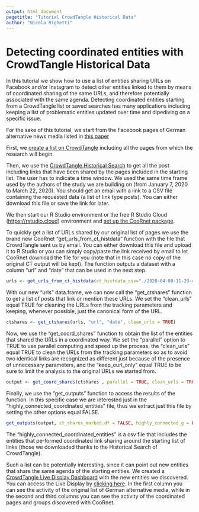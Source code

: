 ```yaml
---
output: html_document
pagetitle: "Tutorial CrowdTangle Historical Data"
author: "Nicola Righetti"
---
```


<div style="margin-top:15px;">
# Detecting coordinated entities with CrowdTangle Historical Data

In this tutorial we show how to use a list of entities sharing URLs on Facebook and/or Instagram to detect other entities linked to them by means of coordinated sharing of the same URLs, and therefore potentially associated with the same agenda. Detecting coordinated entities starting from a CrowdTangle list or saved searches has many applications including keeping a list of problematic entities updated over time and dipediving on a specific issue. 

For the sake of this tutorial, we start from the Facebook pages of German alternative news media listed in [this paper](https://arxiv.org/abs/2004.02566?fbclid=IwAR1oxVcJnngUsMnhihK7nlanh1MAcnxlDTc1pp32mVe5ZgBkPBsf_9aVNfg)

First, we [create a list on CrowdTangle](https://help.crowdtangle.com/en/articles/1140912-what-is-a-list) including all the pages from which the research will begin.

Then, we use the [CrowdTangle Historical Search](https://help.crowdtangle.com/en/articles/1194215-using-crowdtangle-s-historical-data) to get all the post including links that have been shared by the pages included in the starting list. The user has to indicate a time window. We used the same time frame used by the authors of the study we are building on (from January 7, 2020 to March 22, 2020). You should get an email with a link to a CSV file containing the requested data (a list of link type posts). You can either download this file or save the link for later.

We then start our R Studio environment or the free R Studio Cloud ([https://rstudio.cloud](https://rstudio.cloud)) environment and [set up the CooRnet package](http://coornet.org/).

To quickly get a list of URLs shared by our original list of pages we use the brand new CooRnet “get_urls_from_ct_histdata” function with the file that CrowdTangle sent us by email. You can either download this file and upload it to R Studio or you can simply copy/paste the link received by email to let CooRnet download the file for you (note that in this case no copy of the original CT output will be kept). The function outputs a dataset with a column “url” and “date” that can be used in the next step.

```r
urls <- get_urls_from_ct_histdata(ct_histdata_csv="./2020-04-09-11-29-46-CEST-Historical-Report-German-Alternative-Media-2020-01-07--2020-03-02.csv")
```

With our new “urls” data.frame, we can now call the “get_ctshares” function to get a list of posts that link or mention these URLs. We set the “clean_urls” equal TRUE for cleaning the URLs from the tracking parameters and keeping, whenever possible, just the canonical form of the URL.

```r
ctshares <- get_ctshares(urls, "url", "date", clean_urls = TRUE)
```

Now, we use the “get_coord_shares” function to obtain the list of the entities that shared the URLs in a coordinated way. We set the “parallel” option to TRUE to use parallel computing and speed up the process, the “clean_urls” equal TRUE to clean the URLs from the tracking parameters so as to avoid two identical links are recognized as different just because of the presence of unnecessary parameters, and the “keep_ourl_only” equal TRUE to be sure to limit the analysis to the original URLs we started from.

```r
output <- get_coord_shares(ctshares , parallel = TRUE, clean_urls = TRUE, keep_ourl_only = TRUE)
```

Finally, we use the “get_outputs” function to access the results of the function. In this specific case we are interested just in the “highly_connected_coordinated_entities” file, thus we extract just this file by setting the other options equal FALSE.

```r
get_outputs(output, ct_shares_marked.df = FALSE, highly_connected_g = FALSE, highly_connected_coordinated_entities = TRUE)
```

The “highly_connected_coordinated_entities” is a csv file that includes the entities that performed coordinated link sharing around the starting list of links (those we downloaded thanks to the Historical Search of CrowdTangle). 

Such a list can be potentially interesting, since it can point out new entities that share the same agenda of the starting entities. We created a [CrowdTangle Live Display Dashboard](https://www.crowdtangle.com/resources/livedisplays) with the new entities we discovered. You can access the Live Display by [clicking here](https://apps.crowdtangle.com/mine2018/boards/germancoordinatedentities?fbclid=IwAR2F7BDsAzuSzHaxkGill9k_kG59sNzoexnO9AK1UXZOzP1x_CvvZVpFPCA). In the first column you can see the activity of the original list of German alternative media, while in the second and third columns you can see the activity of the coordinated pages and groups discovered with CooRnet.

